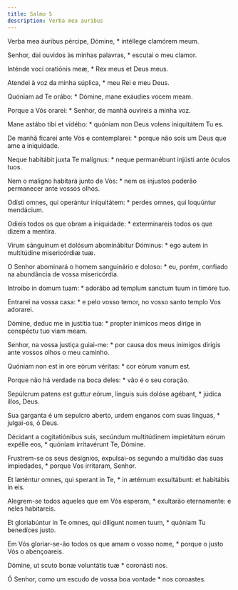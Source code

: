 ```yaml
---
title: Salmo 5
description: Verba mea auribus
---
```


<div class="side-by-side not-content">

Verba mea áuribus pércipe, Dómine, * intéllege clamórem meum.

Senhor, dai ouvidos às minhas palavras, * escutai o meu clamor.

Inténde voci oratiónis meæ, * Rex meus et Deus meus.

Atendei à voz da minha súplica, * meu Rei e meu Deus.

Quóniam ad Te orábo: * Dómine, mane exáudies vocem meam.

Porque a Vós orarei: * Senhor, de manhã ouvireis a minha voz.

Mane astábo tibi et vidébo: * quóniam non Deus volens iniquitátem Tu es.

De manhã ficarei ante Vós e contemplarei: * porque não sois um Deus que ame a iniquidade.

Neque habitábit juxta Te malígnus: * neque permanébunt injústi ante óculos tuos.

Nem o maligno habitará junto de Vós: * nem os injustos poderão permanecer ante vossos olhos.

Odísti omnes, qui operántur iniquitátem: * perdes omnes, qui loquúntur mendácium.

Odieis todos os que obram a iniquidade: * exterminareis todos os que dizem a mentira.

Virum sánguinum et dolósum abominábitur Dóminus: * ego autem in multitúdine misericórdiæ tuæ.

O Senhor abominará o homem sanguinário e doloso: * eu, porém, confiado na abundância de vossa misericórdia.

Introíbo in domum tuam: * adorábo ad templum sanctum tuum in timóre tuo.

Entrarei na vossa casa: * e pelo vosso temor, no vosso santo templo Vos adorarei.

Dómine, deduc me in justítia tua: * propter inimícos meos dírige in conspéctu tuo viam meam.

Senhor, na vossa justiça guiai-me: * por causa dos meus inimigos dirigis ante vossos olhos o meu caminho.

Quóniam non est in ore eórum véritas: * cor eórum vanum est.

Porque não há verdade na boca deles: * vão é o seu coração.

Sepúlcrum patens est guttur eórum, linguis suis dolóse agébant, * júdica illos, Deus.

Sua garganta é um sepulcro aberto, urdem enganos com suas línguas, * julgai-os, ó Deus.

Décidant a cogitatiónibus suis, secúndum multitúdinem impietátum eórum expélle eos, * quóniam irritavérunt Te, Dómine.

Frustrem-se os seus desígnios, expulsai-os segundo a multidão das suas impiedades, * porque Vos irritaram, Senhor.

Et læténtur omnes, qui sperant in Te, * in ætérnum exsultábunt: et habitábis in eis.

Alegrem-se todos aqueles que em Vós esperam, * exultarão eternamente: e neles habitareis.

Et gloriabúntur in Te omnes, qui díligunt nomen tuum, * quóniam Tu benedíces justo.

Em Vós gloriar-se-ão todos os que amam o vosso nome, * porque o justo Vós o abençoareis.

Dómine, ut scuto bonæ voluntátis tuæ * coronásti nos.

Ó Senhor, como um escudo de vossa boa vontade * nos coroastes.

</div>
